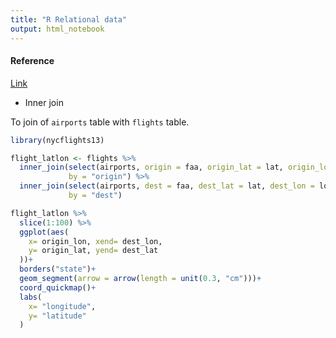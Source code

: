 ---
title: "R Relational data"
output: html_notebook
---


#### Reference
[Link](https://r4ds.had.co.nz/relational-data.html)


* Inner join 

To join of `airports` table with `flights` table.

```{r inner join}
library(nycflights13)

flight_latlon <- flights %>% 
  inner_join(select(airports, origin = faa, origin_lat = lat, origin_lon = lon), 
             by = "origin") %>% 
  inner_join(select(airports, dest = faa, dest_lat = lat, dest_lon = lon),
             by = "dest")

flight_latlon %>% 
  slice(1:100) %>% 
  ggplot(aes(
    x= origin_lon, xend= dest_lon,
    y= origin_lat, yend= dest_lat
  ))+
  borders("state")+
  geom_segment(arrow = arrow(length = unit(0.3, "cm")))+
  coord_quickmap()+
  labs(
    x= "longitude",
    y= "latitude"
  )
```
